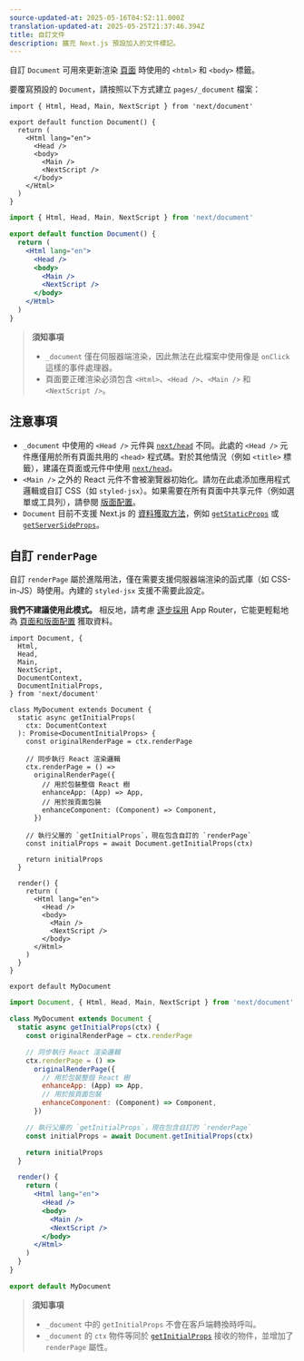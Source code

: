 ```yaml
---
source-updated-at: 2025-05-16T04:52:11.000Z
translation-updated-at: 2025-05-25T21:37:46.394Z
title: 自訂文件
description: 擴充 Next.js 預設加入的文件標記。
---
```


自訂 `Document` 可用來更新渲染 [頁面](/docs/pages/building-your-application/routing/pages-and-layouts) 時使用的 `<html>` 和 `<body>` 標籤。

要覆寫預設的 `Document`，請按照以下方式建立 `pages/_document` 檔案：

```tsx filename="pages/_document.tsx" switcher
import { Html, Head, Main, NextScript } from 'next/document'

export default function Document() {
  return (
    <Html lang="en">
      <Head />
      <body>
        <Main />
        <NextScript />
      </body>
    </Html>
  )
}
```

```jsx filename="pages/_document.jsx" switcher
import { Html, Head, Main, NextScript } from 'next/document'

export default function Document() {
  return (
    <Html lang="en">
      <Head />
      <body>
        <Main />
        <NextScript />
      </body>
    </Html>
  )
}
```

> **須知事項**
>
> - `_document` 僅在伺服器端渲染，因此無法在此檔案中使用像是 `onClick` 這樣的事件處理器。
> - 頁面要正確渲染必須包含 `<Html>`、`<Head />`、`<Main />` 和 `<NextScript />`。

## 注意事項

- `_document` 中使用的 `<Head />` 元件與 [`next/head`](/docs/pages/api-reference/components/head) 不同。此處的 `<Head />` 元件應僅用於所有頁面共用的 `<head>` 程式碼。對於其他情況（例如 `<title>` 標籤），建議在頁面或元件中使用 [`next/head`](/docs/pages/api-reference/components/head)。
- `<Main />` 之外的 React 元件不會被瀏覽器初始化。請勿在此處添加應用程式邏輯或自訂 CSS（如 `styled-jsx`）。如果需要在所有頁面中共享元件（例如選單或工具列），請參閱 [版面配置](/docs/pages/building-your-application/routing/pages-and-layouts#layout-pattern)。
- `Document` 目前不支援 Next.js 的 [資料獲取方法](/docs/pages/building-your-application/data-fetching)，例如 [`getStaticProps`](/docs/pages/building-your-application/data-fetching/get-static-props) 或 [`getServerSideProps`](/docs/pages/building-your-application/data-fetching/get-server-side-props)。

## 自訂 `renderPage`

自訂 `renderPage` 屬於進階用法，僅在需要支援伺服器端渲染的函式庫（如 CSS-in-JS）時使用。內建的 `styled-jsx` 支援不需要此設定。

**我們不建議使用此模式。** 相反地，請考慮 [逐步採用](/docs/app/building-your-application/upgrading/app-router-migration) App Router，它能更輕鬆地為 [頁面和版面配置](/docs/app/building-your-application/routing/pages-and-layouts) 獲取資料。

```tsx filename="pages/_document.tsx" switcher
import Document, {
  Html,
  Head,
  Main,
  NextScript,
  DocumentContext,
  DocumentInitialProps,
} from 'next/document'

class MyDocument extends Document {
  static async getInitialProps(
    ctx: DocumentContext
  ): Promise<DocumentInitialProps> {
    const originalRenderPage = ctx.renderPage

    // 同步執行 React 渲染邏輯
    ctx.renderPage = () =>
      originalRenderPage({
        // 用於包裝整個 React 樹
        enhanceApp: (App) => App,
        // 用於按頁面包裝
        enhanceComponent: (Component) => Component,
      })

    // 執行父層的 `getInitialProps`，現在包含自訂的 `renderPage`
    const initialProps = await Document.getInitialProps(ctx)

    return initialProps
  }

  render() {
    return (
      <Html lang="en">
        <Head />
        <body>
          <Main />
          <NextScript />
        </body>
      </Html>
    )
  }
}

export default MyDocument
```

```jsx filename="pages/_document.jsx" switcher
import Document, { Html, Head, Main, NextScript } from 'next/document'

class MyDocument extends Document {
  static async getInitialProps(ctx) {
    const originalRenderPage = ctx.renderPage

    // 同步執行 React 渲染邏輯
    ctx.renderPage = () =>
      originalRenderPage({
        // 用於包裝整個 React 樹
        enhanceApp: (App) => App,
        // 用於按頁面包裝
        enhanceComponent: (Component) => Component,
      })

    // 執行父層的 `getInitialProps`，現在包含自訂的 `renderPage`
    const initialProps = await Document.getInitialProps(ctx)

    return initialProps
  }

  render() {
    return (
      <Html lang="en">
        <Head />
        <body>
          <Main />
          <NextScript />
        </body>
      </Html>
    )
  }
}

export default MyDocument
```

> **須知事項**
>
> - `_document` 中的 `getInitialProps` 不會在客戶端轉換時呼叫。
> - `_document` 的 `ctx` 物件等同於 [`getInitialProps`](/docs/pages/api-reference/functions/get-initial-props#context-object) 接收的物件，並增加了 `renderPage` 屬性。